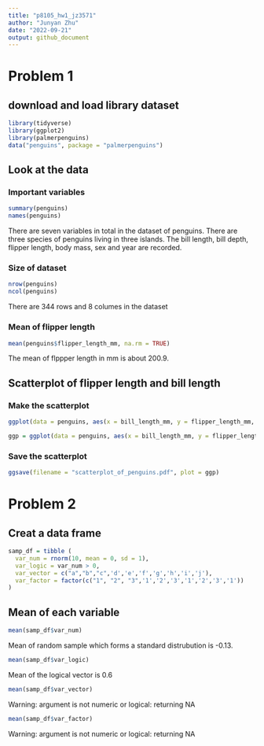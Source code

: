 ```yaml
---
title: "p8105_hw1_jz3571"
author: "Junyan Zhu"
date: "2022-09-21"
output: github_document
---
```


# Problem 1 

## download and load library dataset

```r
library(tidyverse)
library(ggplot2)
library(palmerpenguins)
data("penguins", package = "palmerpenguins")
```

## Look at the data

### Important variables
```r
summary(penguins)
names(penguins)
```

There are seven variables in total in the dataset of penguins. There are three species of penguins living in three islands. The bill length, bill depth, flipper length, body mass, sex and year are recorded.

### Size of dataset
```r
nrow(penguins)
ncol(penguins)
```

There are 344 rows and 8 columes in the dataset

### Mean of flipper length

```r
mean(penguins$flipper_length_mm, na.rm = TRUE)
```

The mean of flppper length in mm is about 200.9.

## Scatterplot of flipper length and bill length

### Make the scatterplot

```r
ggplot(data = penguins, aes(x = bill_length_mm, y = flipper_length_mm, color = species)) + geom_point()

ggp = ggplot(data = penguins, aes(x = bill_length_mm, y = flipper_length_mm, color = species)) + geom_point()
```

### Save the scatterplot


```r
ggsave(filename = "scatterplot_of_penguins.pdf", plot = ggp)
```

# Problem 2

## Creat a data frame

```r
samp_df = tibble (
  var_num = rnorm(10, mean = 0, sd = 1),
  var_logic = var_num > 0,
  var_vector = c("a","b","c",'d','e','f','g','h','i','j'),
  var_factor = factor(c("1", "2", "3",'1','2','3','1','2','3','1'))
)
```

## Mean of each variable

```r
mean(samp_df$var_num)
```
Mean of random sample which forms a standard distrubution is -0.13.

```r
mean(samp_df$var_logic)
```

Mean of the logical vector is 0.6

```r
mean(samp_df$var_vector)
```

Warning: argument is not numeric or logical: returning NA

```r
mean(samp_df$var_factor)
```

Warning: argument is not numeric or logical: returning NA
